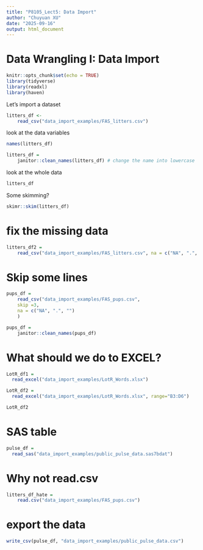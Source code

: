 ```yaml
---
title: "P8105_Lect5: Data Import"
author: "Chuyuan XU"
date: "2025-09-16"
output: html_document
---
```


# Data Wrangling I: Data Import

```r
knitr::opts_chunk$set(echo = TRUE)
library(tidyverse)
library(readxl)
library(haven)
```

Let's import a dataset

```r
litters_df <-
    read_csv("data_import_examples/FAS_litters.csv")
```

look at the data variables

```r
names(litters_df)

litters_df = 
    janitor::clean_names(litters_df) # change the name into lowercase
```

look at the whole data

```r
litters_df
```

Some skimming?

```r
skimr::skim(litters_df)
```

# fix the missing data

```r
litters_df2 =
    read_csv("data_import_examples/FAS_litters.csv", na = c("NA", ".", ""))
```

# Skip some lines

```r
pups_df =
    read_csv("data_import_examples/FAS_pups.csv", 
    skip =3, 
    na = c("NA", ".", "")
    )

pups_df = 
    janitor::clean_names(pups_df)
```

# What should we do to EXCEL?

```r
LotR_df1 = 
  read_excel("data_import_examples/LotR_Words.xlsx")

LotR_df2 = 
  read_excel("data_import_examples/LotR_Words.xlsx", range="B3:D6")

LotR_df2
```

# SAS table

```r
pulse_df =
  read_sas("data_import_examples/public_pulse_data.sas7bdat")
```

# Why not read.csv

```r
litters_df_hate =
    read.csv("data_import_examples/FAS_pups.csv")
```

# export the data

```r
write_csv(pulse_df, "data_import_examples/public_pulse_data.csv")
```

